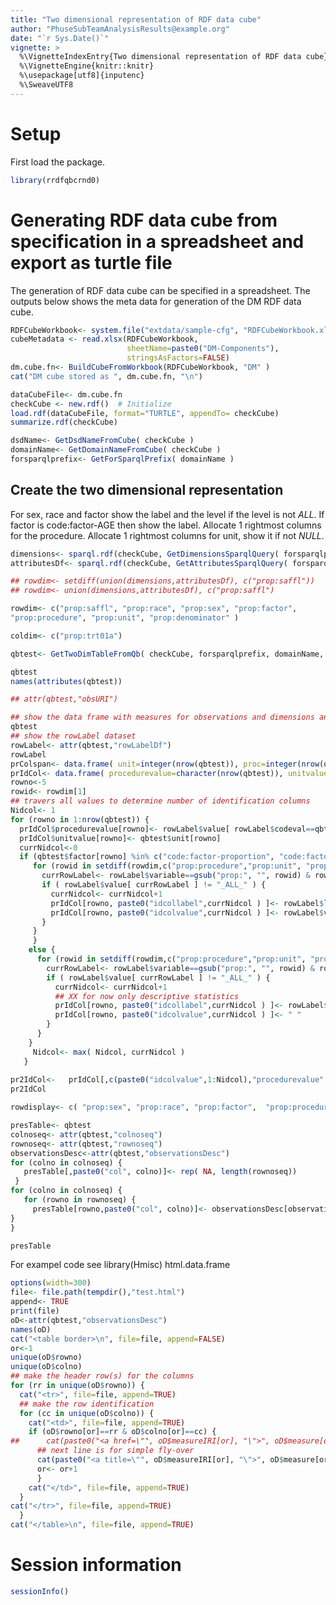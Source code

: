 ```yaml
---
title: "Two dimensional representation of RDF data cube"
author: "PhuseSubTeamAnalysisResults@example.org"
date: "`r Sys.Date()`"
vignette: >
  %\VignetteIndexEntry{Two dimensional representation of RDF data cube}
  %\VignetteEngine{knitr::knitr}
  %\usepackage[utf8]{inputenc}
  %\SweaveUTF8
---
```


# Setup

First load the package.
```r
library(rrdfqbcrnd0)
```

# Generating RDF data cube from specification in a spreadsheet and export as turtle file

The generation of RDF data cube can be specified in a spreadsheet.
The outputs below shows the meta data for generation of the DM RDF data cube.

```r
RDFCubeWorkbook<- system.file("extdata/sample-cfg", "RDFCubeWorkbook.xlsx", package="rrdfqbcrnd0")
cubeMetadata <- read.xlsx(RDFCubeWorkbook,
                          sheetName=paste0("DM-Components"),
                          stringsAsFactors=FALSE)
dm.cube.fn<- BuildCubeFromWorkbook(RDFCubeWorkbook, "DM" )
cat("DM cube stored as ", dm.cube.fn, "\n")

dataCubeFile<- dm.cube.fn
checkCube <- new.rdf()  # Initialize
load.rdf(dataCubeFile, format="TURTLE", appendTo= checkCube)
summarize.rdf(checkCube)

dsdName<- GetDsdNameFromCube( checkCube )
domainName<- GetDomainNameFromCube( checkCube )
forsparqlprefix<- GetForSparqlPrefix( domainName )
```

## Create the two dimensional representation

For sex, race and factor show the label and the level if the level is not _ALL_.
If factor is code:factor-AGE then show the label.
Allocate 1 rightmost columns for the procedure.
Allocate 1 rightmost columns for unit, show it if not _NULL_.

```r
dimensions<- sparql.rdf(checkCube, GetDimensionsSparqlQuery( forsparqlprefix ) )
attributesDf<- sparql.rdf(checkCube, GetAttributesSparqlQuery( forsparqlprefix ))

## rowdim<- setdiff(union(dimensions,attributesDf), c("prop:saffl"))
## rowdim<- union(dimensions,attributesDf), c("prop:saffl")

rowdim<- c("prop:saffl", "prop:race", "prop:sex", "prop:factor",
"prop:procedure", "prop:unit", "prop:denominator" )

coldim<- c("prop:trt01a")

qbtest<- GetTwoDimTableFromQb( checkCube, forsparqlprefix, domainName, rowdim, coldim )

qbtest
names(attributes(qbtest))

## attr(qbtest,"obsURI")

## show the data frame with measures for observations and dimensions and attributes
qbtest
## show the rowLabel dataset
rowLabel<- attr(qbtest,"rowLabelDf")
rowLabel
prColspan<- data.frame( unit=integer(nrow(qbtest)), proc=integer(nrow(qbtest)), idcol1= integer(nrow(qbtest)), stringsAsFactors=FALSE  )
prIdCol<- data.frame( procedurevalue=character(nrow(qbtest)), unitvalue=character(nrow(qbtest)), stringsAsFactors=FALSE )
rowno<-5
rowid<- rowdim[1]
## travers all values to determine number of identification columns
Nidcol<- 1
for (rowno in 1:nrow(qbtest)) {
  prIdCol$procedurevalue[rowno]<- rowLabel$value[ rowLabel$codeval==qbtest$procedure[rowno] ]
  prIdCol$unitvalue[rowno]<- qbtest$unit[rowno]
  currNidcol<-0
  if (qbtest$factor[rowno] %in% c("code:factor-proportion", "code:factor-quantity") ) {
     for (rowid in setdiff(rowdim,c("prop:procedure","prop:unit", "prop:denominator"))) {
       currRowLabel<- rowLabel$variable==gsub("prop:", "", rowid) & rowLabel$codeval==qbtest[rowno,gsub("prop:", "", rowid)]
       if ( rowLabel$value[ currRowLabel ] != "_ALL_" ) {
         currNidcol<- currNidcol+1
         prIdCol[rowno, paste0("idcollabel",currNidcol ) ]<- rowLabel$label[ currRowLabel ]
         prIdCol[rowno, paste0("idcolvalue",currNidcol ) ]<- rowLabel$value[ currRowLabel ]
       }
     }
     }
    else {
      for (rowid in setdiff(rowdim,c("prop:procedure","prop:unit", "prop:denominator"))) {
        currRowLabel<- rowLabel$variable==gsub("prop:", "", rowid) & rowLabel$codeval==qbtest[rowno,gsub("prop:", "", rowid)]
        if ( rowLabel$value[ currRowLabel ] != "_ALL_" ) {
          currNidcol<- currNidcol+1
          ## XX for now only descriptive statistics
          prIdCol[rowno, paste0("idcollabel",currNidcol ) ]<- rowLabel$value[ currRowLabel ]
          prIdCol[rowno, paste0("idcolvalue",currNidcol ) ]<- " "
        }
      }
    }
     Nidcol<- max( Nidcol, currNidcol )
   }
  
pr2IdCol<-   prIdCol[,c(paste0("idcolvalue",1:Nidcol),"procedurevalue", "unitvalue")]
pr2IdCol

rowdisplay<- c( "prop:sex", "prop:race", "prop:factor",  "prop:procedure",  "prop:unit", "prop:denominator")

presTable<- qbtest
colnoseq<- attr(qbtest,"colnoseq")
rownoseq<- attr(qbtest,"rownoseq")
observationsDesc<-attr(qbtest,"observationsDesc")
for (colno in colnoseq) {
   presTable[,paste0("col", colno)]<- rep( NA, length(rownoseq))
 }
for (colno in colnoseq) {
   for (rowno in rownoseq) {
     presTable[rowno,paste0("col", colno)]<- observationsDesc[observationsDesc$rowno==rowno & observationsDesc$colno==colno, "measure"]
}
}

presTable

```

For exampel code see
library(Hmisc)
html.data.frame

```r
options(width=300)
file<- file.path(tempdir(),"test.html")
append<- TRUE
print(file)
oD<-attr(qbtest,"observationsDesc")
names(oD)
cat("<table border>\n", file=file, append=FALSE)
or<-1
unique(oD$rowno)
unique(oD$colno)
## make the header row(s) for the columns
for (rr in unique(oD$rowno)) {
  cat("<tr>", file=file, append=TRUE)
  ## make the row identification
  for (cc in unique(oD$colno)) {
    cat("<td>", file=file, append=TRUE)
    if (oD$rowno[or]==rr & oD$colno[or]==cc) {
##      cat(paste0("<a href=\"", oD$measureIRI[or], "\">", oD$measure[or], "</a>"), file=file, append=TRUE)
      ## next line is for simple fly-over
      cat(paste0("<a title=\"", oD$measureIRI[or], "\">", oD$measure[or], "</a>"), file=file, append=TRUE)
      or<- or+1
      }
    cat("</td>", file=file, append=TRUE)
  }
cat("</tr>", file=file, append=TRUE)
  }
cat("</table>\n", file=file, append=TRUE)

```


# Session information
```r
sessionInfo()
```

